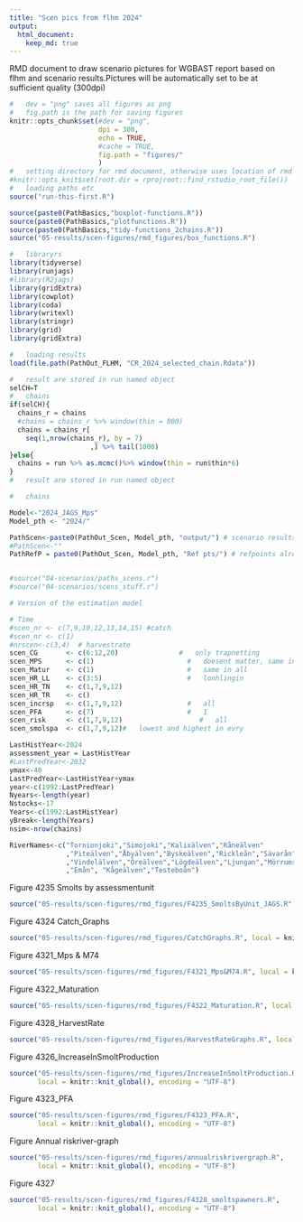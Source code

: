 ```yaml
---
title: "Scen pics from flhm 2024"
output:
  html_document:
    keep_md: true
---
```


RMD document to draw scenario pictures for WGBAST report based on 
flhm and scenario results.Pictures will be automatically set to
be at sufficient quality (300dpi)

```r
#   dev = "png" saves all figures as png
#   fig.path is the path for saving figures
knitr::opts_chunk$set(#dev = "png",
                      dpi = 300,
                      echo = TRUE,
                      #cache = TRUE,
                      fig.path = "figures/"
                      )
#   setting directory for rmd document, otherwise uses location of rmd as root
#knitr::opts_knit$set(root.dir = rprojroot::find_rstudio_root_file())
#   loading paths etc
source("run-this-first.R")                   

```


```r


source(paste0(PathBasics,"boxplot-functions.R"))
source(paste0(PathBasics,"plotfunctions.R"))
source(paste0(PathBasics,"tidy-functions_2chains.R"))
source("05-results/scen-figures/rmd_figures/box_functions.R")

#   libraryrs
library(tidyverse)
library(runjags)
#library(R2jags)
library(gridExtra)
library(cowplot)
library(coda)
library(writexl)
library(stringr)
library(grid)
library(gridExtra)

#   loading results
load(file.path(PathOut_FLHM, "CR_2024_selected_chain.Rdata"))

#   result are stored in run named object
selCH=T
#   chains
if(selCH){
  chains_r = chains
  #chains = chains_r %>% window(thin = 800)
  chains = chains_r[
    seq(1,nrow(chains_r), by = 7)
                    ,] %>% tail(1000)
}else{
  chains = run %>% as.mcmc()%>% window(thin = run$thin*6)
}
#   result are stored in run named object

#   chains

Model<-"2024_JAGS_Mps"
Model_pth <- "2024/"

PathScen<-paste0(PathOut_Scen, Model_pth, "output/") # scenario results
#PathScen<-""
PathRefP = paste0(PathOut_Scen, Model_pth, "Ref pts/") # refpoints already calculated


#source("04-scenarios/paths_scens.r")
#source("04-scenarios/scens_stuff.r")

# Version of the estimation model

# Time
#scen_nr <- c(7,9,10,12,13,14,15) #catch
#scen_nr <- c(1)
#nrscen<-c(3,4)  # harvestrate
scen_CG       <- c(6:12,20)               #   only trapnetting
scen_MPS      <- c(1)                       #   doesent matter, same in all
scen_Matur    <- c(1)                       #   same in all
scen_HR_LL    <- c(3:5)                     #   lonhlingin 
scen_HR_TN    <- c(1,7,9,12)
scen_HR_TR    <- c()
scen_incrsp   <- c(1,7,9,12)                #   all
scen_PFA      <- c(7)                       #   1
scen_risk     <- c(1,7,9,12)                   #   all
scen_smolspa  <- c(1,7,9,12)#   lowest and highest in evry

LastHistYear<-2024
assessment_year = LastHistYear
#LastPredYear<-2032
ymax<-40
LastPredYear<-LastHistYear+ymax
year<-c(1992:LastPredYear)
Nyears<-length(year)
Nstocks<-17
Years<-c(1992:LastHistYear)
yBreak<-length(Years)
nsim<-nrow(chains)

RiverNames<-c("Tornionjoki","Simojoki","Kalixälven","Råneälven"
              ,"Piteälven","Åbyälven","Byskeälven","Rickleån","Sävarån"
              ,"Vindelälven","Öreälven","Lögdeälven","Ljungan","Mörrumsån"
              ,"Emån", "Kågeälven","Testeboån")


```


Figure 4235 Smolts by assessmentunit
```r
source("05-results/scen-figures/rmd_figures/F4235_SmoltsByUnit_JAGS.R", local = knitr::knit_global(), encoding = "UTF-8")
```

Figure 4324 Catch_Graphs
```r
source("05-results/scen-figures/rmd_figures/CatchGraphs.R", local = knitr::knit_global(), encoding = "UTF-8")
```

Figure 4321_Mps & M74
```r
source("05-results/scen-figures/rmd_figures/F4321_Mps&M74.R", local = knitr::knit_global(), encoding = "UTF-8")
```

Figure 4322_Maturation
```r
source("05-results/scen-figures/rmd_figures/F4322_Maturation.R", local = knitr::knit_global(), encoding = "UTF-8")
```

Figure 4328_HarvestRate
```r
source("05-results/scen-figures/rmd_figures/HarvestRateGraphs.R", local = knitr::knit_global(), encoding = "UTF-8")
```

Figure 4326_IncreaseInSmoltProduction
```r
source("05-results/scen-figures/rmd_figures/IncreaseInSmoltProduction.R", 
       local = knitr::knit_global(), encoding = "UTF-8")
```

Figure 4323_PFA
```r
source("05-results/scen-figures/rmd_figures/F4323_PFA.R", 
       local = knitr::knit_global(), encoding = "UTF-8")
```

Figure Annual riskriver-graph
```r
source("05-results/scen-figures/rmd_figures/annualriskrivergraph.R", 
       local = knitr::knit_global(), encoding = "UTF-8")
```

Figure 4327
```r
source("05-results/scen-figures/rmd_figures/F4328_smoltspawners.R", 
       local = knitr::knit_global(), encoding = "UTF-8")
```